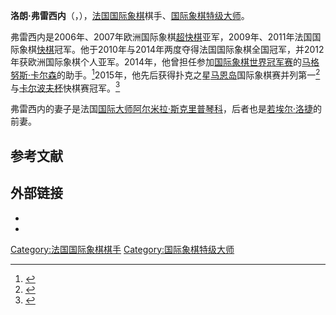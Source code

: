 {{Infobox chess player
|name = 洛朗·弗雷西内
|image = Laurent Fressinet 2013 (2).JPG
|caption = 摄于2013年
|birthname = 
|country = {{FRA}}
|birth_date = {{Birth date and age|1981|11|30|df=y}}
|birth_place = [[法国|法国]][[达克斯|达克斯]]
|death_date = 
|death_place = 
|title = [[国际象棋特级大师|特级大师]]
|worldchampion = 
|rating = 
|peakrating = 2720 <small>（2015年6月）</small>
|FideID = 608742
}}
'''洛朗·弗雷西内'''（{{lang-fr|Laurent Fressinet}}，{{bd|1981年|11月30日}}），[[法国|法国]][[国际象棋|国际象棋]]棋手、[[国际象棋特级大师|国际象棋特级大师]]。

弗雷西内是2006年、2007年欧洲国际象棋[[快棋_(国际象棋)|超快棋]]亚军，2009年、2011年法国国际象棋[[快棋_(国际象棋)|快棋]]冠军。他于2010年与2014年两度夺得法国国际象棋全国冠军，并2012年获欧洲国际象棋个人亚军。2014年，他曾担任参加[[国际象棋世界冠军赛|国际象棋世界冠军赛]]的[[马格努斯·卡尔森|马格努斯·卡尔森]]的助手。<ref>{{cite web|url=http://www.theweekinchess.com/chessnews/events/world-chess-championship-2014/world-chess-championship-closing-ceremony-putin-speaks-and-carlsen-receives-his-prizes|title=World Chess Championship closing ceremony: Putin speaks and Carlsen receives his prizes|last=Crowther|first=Mark|publisher=The Week in Chess|date=25 November 2014|accessdate=24 November 2015|archive-date=2018-10-08|archive-url=https://web.archive.org/web/20181008104357/http://theweekinchess.com/chessnews/events/world-chess-championship-2014/world-chess-championship-closing-ceremony-putin-speaks-and-carlsen-receives-his-prizes|dead-url=no}}</ref>2015年，他先后获得扑克之星[[马恩岛|马恩岛]]国际象棋赛并列第一<ref>{{cite web|title=GM Harikrishna wins Isle of Man International on tie-break|url=http://www.chessdom.com/gm-harikrishna-wins-isle-of-man-international-on-tie-break-video/|publisher=Chessdom|accessdate=20 January 2016|date=2015-10-13|archive-url=https://web.archive.org/web/20160212135555/http://www.chessdom.com/gm-harikrishna-wins-isle-of-man-international-on-tie-break-video/|archive-date=2016-02-12|dead-url=yes}}</ref>与[[阿纳托利·叶夫根耶维奇·卡尔波夫|卡尔波夫杯]]快棋赛冠军。<ref>{{cite web|url=http://en.chessbase.com/post/cap-d-agde-laurent-fressinet-victorious|title=Cap d'Agde: Laurent Fressinet victorious|last=Silver|first=Albert|publisher=ChessBase News|date=1 November 2015|accessdate=24 November 2015|archive-date=2021-01-16|archive-url=https://web.archive.org/web/20210116091104/https://en.chessbase.com/post/cap-d-agde-laurent-fressinet-victorious|dead-url=no}}</ref>

弗雷西内的妻子是法国[[国际大师|国际大师]][[阿尔米拉·斯克里普琴科|阿尔米拉·斯克里普琴科]]，后者也是[[若埃尔·洛捷|若埃尔·洛捷]]的前妻。

== 参考文献 ==
{{reflist}}

== 外部链接 ==
*{{chessgames player|id=28654}}
*{{fide|608742}}

[[Category:法国国际象棋棋手|Category:法国国际象棋棋手]]
[[Category:国际象棋特级大师|Category:国际象棋特级大师]]
